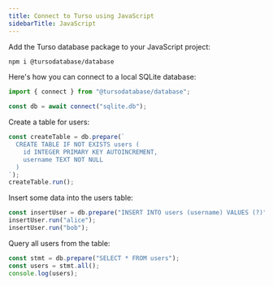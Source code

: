 ```yaml
---
title: Connect to Turso using JavaScript
sidebarTitle: JavaScript
---
```


<Steps>

<Step title="Install">

Add the Turso database package to your JavaScript project:

```bash
npm i @tursodatabase/database
```

</Step>

<Step title="Connect">

Here's how you can connect to a local SQLite database:

```javascript
import { connect } from "@tursodatabase/database";

const db = await connect("sqlite.db");
```

</Step>

<Step title="Create table">

Create a table for users:

```javascript
const createTable = db.prepare(`
  CREATE TABLE IF NOT EXISTS users (
    id INTEGER PRIMARY KEY AUTOINCREMENT,
    username TEXT NOT NULL
  )
`);
createTable.run();
```

</Step>

<Step title="Insert data">

Insert some data into the users table:

```javascript
const insertUser = db.prepare("INSERT INTO users (username) VALUES (?)");
insertUser.run("alice");
insertUser.run("bob");
```

</Step>

<Step title="Query data">

Query all users from the table:

```javascript
const stmt = db.prepare("SELECT * FROM users");
const users = stmt.all();
console.log(users);
```

</Step>

</Steps>
